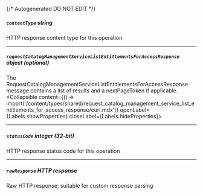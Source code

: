 {/* Autogenerated DO NOT EDIT  */}

##### `contentType` _string_
HTTP response content type for this operation

---
##### `requestCatalogManagementServiceListEntitlementsForAccessResponse` _object (optional)_
The RequestCatalogManagementServiceListEntitlementsForAccessResponse message contains a list of results and a nextPageToken if applicable.
<Collapsible content={() => import('/content/types/shared/request_catalog_management_service_list_entitlements_for_access_response/curl.mdx')} openLabel={Labels.showProperties} closeLabel={Labels.hideProperties}>
</Collapsible>

---
##### `statusCode` _integer (32-bit)_
HTTP response status code for this operation

---
##### `rawResponse` _HTTP response_
Raw HTTP response; suitable for custom response parsing



